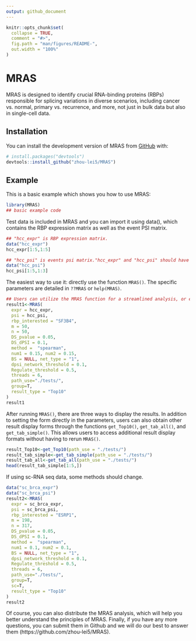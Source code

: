 ```yaml
---
output: github_document
---
```


<!-- README.md is generated from README.Rmd. Please edit that file -->

```r
knitr::opts_chunk$set(
  collapse = TRUE,
  comment = "#>",
  fig.path = "man/figures/README-",
  out.width = "100%"
)
```

# MRAS

<!-- badges: start -->
<!-- badges: end -->

MRAS is designed to identify crucial RNA-binding proteins (RBPs) responsible for splicing variations in diverse scenarios, including cancer vs. normal, primary vs. recurrence, and more, not just in bulk data but also in single-cell data.

## Installation

You can install the development version of MRAS from [GitHub](https://github.com/) with:

``` r
# install.packages("devtools")
devtools::install_github("zhou-lei5/MRAS")
```

## Example

This is a basic example which shows you how to use MRAS:

```r
library(MRAS)
## basic example code
```

Test data is included in MRAS and you can import it using data(), which contains the RBP expression matrix as well as the event PSI matrix.

```r
## "hcc_expr" is RBP expression matrix.
data("hcc_expr")
hcc_expr[1:5,1:5]
```
```r
## "hcc_psi" is events psi matrix."hcc_expr" and "hcc_psi" should have same column names.
data("hcc_psi")
hcc_psi[1:5,1:3]
```
The easiest way to use it: directly use the function `MRAS()`. The specific parameters are detailed in `??MRAS` or `help(MRAS)`.

```r
## Users can utilize the MRAS function for a streamlined analysis, or execute individual steps separately if they prefer to have more control over specific aspects of the analysis.
result1<-MRAS(
  expr = hcc_expr,
  psi = hcc_psi,
  rbp_interested = "SF3B4",
  m = 50,
  n = 50,
  DS_pvalue = 0.05,
  DS_dPSI = 0.1,
  method =  "spearman",
  num1 = 0.15, num2 = 0.15,
  BS = NULL, net_type = "1",
  dpsi_network_threshold = 0.1,
  Regulate_threshold = 0.5,
  threads = 6,
  path_use="./tests/",
  group=T,
  result_type = "Top10"
)
result1
```


After running `MRAS()`, there are three ways to display the results. In addition to setting the form directly in the parameters, users can also obtain other result display forms through the functions `get_Top10()`, `get_tab_all()`, and `get_tab_simple()`. This allows users to access additional result display formats without having to rerun `MRAS()`.

```r
result_Top10<-get_Top10(path_use = "./tests/")
result_tab_simple<-get_tab_simple(path_use = "./tests/")
result_tab_all<-get_tab_all(path_use = "./tests/")
head(result_tab_simple[1:5,])
```



If using sc-RNA seq data, some methods should change.

```r
data("sc_brca_expr")
data("sc_brca_psi")
result2<-MRAS(
  expr = sc_brca_expr,
  psi = sc_brca_psi,
  rbp_interested = "ESRP1",
  m = 198,
  n = 317,
  DS_pvalue = 0.05,
  DS_dPSI = 0.1,
  method =  "spearman",
  num1 = 0.1, num2 = 0.1,
  BS = NULL, net_type = "1",
  dpsi_network_threshold = 0.1,
  Regulate_threshold = 0.5,
  threads = 6,
  path_use="./tests/",
  group=T,
  sc=T,
  result_type = "Top10"
)
result2
```

Of course, you can also distribute the MRAS analysis, which will help you better understand the principles of MRAS.
Finally, if you have any more questions, you can submit them in Github and we will do our best to answer them (https://github.com/zhou-lei5/MRAS).
